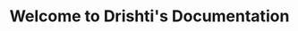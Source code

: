 ---
title: Welcome to Drishti's Documentation
description: Hover to the navbar to know about all the sections.
template: splash
hero:
  tagline: Congrats on setting up a new Starlight project!
  image:
    file: ../../assets/nerd.png
  actions:
    - text: Continue
      link: /software/mobile/
      icon: right-arrow
    - text: Github Organization
      link: https://github.com/epicshi
      icon: external
      variant: minimal
---